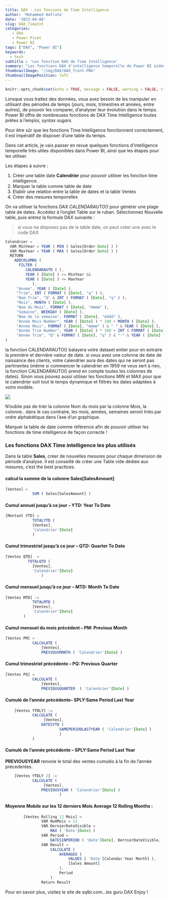 ```yaml
---
title: DAX - Les foncions de Time Intelligence
author: 'Mohammed Hafrate'
date: '2022-04-08'
slug: DAX_TimeInt
categories: 
   - DAX
   - Power Pivot
   - Power BI
tags: ["DAX", "Power BI"]
keywords:
  - tech
subtitle : 'Les fonction DAX de Time Intelligence'
summary: "Les fonctions DAX d'intelligence temporelle de Power BI aident les utilisateurs à effectuer des calculs permettant d'évaluer les performances."
thumbnailImage: "/img/DAX/DAX_front.PNG"
thumbnailImagePosition: left
---
```


```r
knitr::opts_chunk$set(echo = TRUE, message = FALSE, warning = FALSE, tidy = "styler")
```

Lorsque vous traitez des données, vous avez besoin de les manipuler en utilisant des périodes de temps (jours, mois, trimestres et années, entre autres), de pouvoir les comparer, d'analyser leur évolution dans le temps. Power BI offre de nombreuses fonctions de DAX Time Intelligence toutes prêtes à l'emploi, *syntax sugars*.

Pour être sûr que les fonctions Time Intelligence fonctionnent correctement, il est impératif de disposer d'une table du temps.

Dans cet article, je vais passer en revue quelques fonctions d'intelligence temporelle très utiles disponibles dans Power BI, ainsi que les étapes pour les utiliser.

Les étapes à suivre :

1.  Créer une table date **Calendrier** pour pouvoir utiliser les fonction time intelligence.
2.  Marquer la table comme table de date
3.  Etablir une relation entre la table de dates et la table Ventes
4.  Créer des mesures temporelles

On va utiliser la fonctions DAX *CALENDARAUTO()* pour générer une plage table de dates. Accédez à l'onglet Table sur le ruban. Sélectionnez Nouvelle table, puis entrez la formule DAX suivante :

> si vous ne disposez pas de la table date, on peut créer une avec le code DAX

``` .js
Calendrier =
  VAR MinYear = YEAR ( MIN ( Sales[Order Date] ) )
  VAR MaxYear = YEAR ( MAX ( Sales[Order Date] ) )
  RETURN
    ADDCOLUMNS (
      FILTER (
         CALENDARAUTO ( ),
         YEAR ( [Date] ) >= MinYear &&
         YEAR ( [Date] ) <= MaxYear
            ),
     "Année", YEAR ( [Date] ),
     "Trim", INT ( FORMAT ( [Date], "q" ) ),
     "Nom Trim", "Q" & INT ( FORMAT ( [Date], "q" ) ),
     "Mois", MONTH ( [Date] ),
     "Nom du Mois", FORMAT ( [Date], "mmmm" ),
     "Semaine", WEEKDAY ( [Date] ),
     "Nom de la semaine", FORMAT ( [Date], "dddd" ),
     "Année Mois Number", YEAR ( [Date] ) * 100 + MONTH ( [Date] ),
     "Année Mois", FORMAT ( [Date], "mmmm" ) & " " & YEAR ( [Date] ),
     "Année Trim Number", YEAR ( [Date] ) * 100 + INT ( FORMAT ( [Date], "q" ) ),
     "Année Trim", "Q" & FORMAT ( [Date], "q" ) & "-" & YEAR ( [Date] )
)
```

la fonction CALENDARAUTO() balayera votre dataset entier pour en extraire la première et dernière valeur de date.
si vous avez une colonne de date de naissance des clients, votre calendrier aura des dates qui ne seront pas pertinentes (même si commencer le calendrier en 1959 ne vous sert à rien, la fonction CALENDARAUTO() prend en compte toutes les colonnes de dates). Sinon vous pouvez aussi utiliser les fonctions MIN et MAX pour que le calendrier soit tout le temps dynamique et filitrés les dates adaptées à votre modèle.


![](/img/DAX/DAX_creerTable.png)

N’oublie pas de trier la colonne Nom du mois par la colonne Mois, la colonne..
dans le cas contraire, les mois, années, semaines seront triés par ordre alphabétique dans l'axe d'un graphique.


Marquer la table de date comme référence afin de pouvoir utiliser les fonctions de time intelligence de façon correcte !

### Les fonctions DAX Time intelligence les plus utilisés

Dans la table **Sales**, créer de nouvelles mesures pour chaque dimension de période d'analyse. Il est conseillé de créer une Table vide dédiée aux mesures, c'est the best practices.


#### calcul la somme de la colonne **Sales[SalesAmount]**
``` .js
[Ventes] =
			SUM ( Sales[SalesAmount] )
```

#### Cumul annuel jusqu’à ce jour -- YTD: Year To Date 
``` .js
[Montant YTD] =
			TOTALYTD (
			[Ventes],
			'Calendrier'[Date]
			)
```

#### Cumul trimestriel jusqu’à ce jour -- QTD: Quarter To Date 
``` .js
[Ventes QTD]  =
          TOTALQTD (
            [Ventes],
            'Calendrier'[Date]      
				)
```

#### Cumul mensuel jusqu’à ce jour -- MTD: Month To Date 

``` .js
[Ventes MTD] :=
			TOTALMTD (       
            [Ventes],
            'Calendrier'[Date]      
        )
```

#### Cumul mensuel du mois précédent -- PM: Previous Month

``` .js
[Ventes PM] =        
			CALCULATE (
                [Ventes],
                PREVIOUSMONTH ( 'Calendrier'[Date] )

```

#### Cumul trimestriel précédente -- PQ: Previous Quarter

``` .js
[Ventes PQ] =        
			CALCULATE (
                [Ventes],
                PREVIOUSQUARTER  ( 'Calendrier'[Date] )
```

####  Cumulé de l'année précédente-- SPLY:Same Period Last Year

```.js
	[Ventes YTDLY] :=
			CALCULATE (
			     [Ventes],
		      	DATESYTD (
		              	SAMEPERIODLASTYEAR ( 'Calendrier'[Date] )
		              	)
			)

```

####  Cumulé de l'année précédente -- SPLY:Same Period Last Year
**PREVIOUSYEAR** renvoie le total des ventes cumulés à la fin de l'année précedentes.

```.js
	[Ventes YTDLY 2] :=
			CALCULATE (
			     [Ventes],
		      	PREVIOUSYEAR ( 'Calendrier'[Date] )
		              	)
```

#### Moyenne Mobile sur les 12 derniers Mois Average 12 Rolling Months :

```.js
	
		[Ventes Rolling 12 Mois] =
				VAR NumMois = 12
				VAR DernierDateVisible =
					MAX ( 'Date'[Date] )
				VAR Period =
					DATESINPERIOD ( 'Date'[Date], DernierDateVisible, - NumMois, MONTH )
				VAR Result =
					CALCULATE (
						AVERAGEX (
							VALUES ( 'Date'[Calendar Year Month] ),
							[Sales Amount]
						),
						Period
					)
				Return Result

```

Pour en savoir plus, visitez le site de sqlbi.com...les guru DAX
Enjoy ! 



